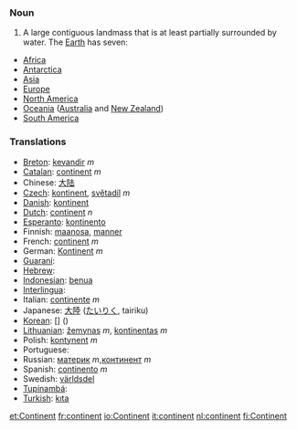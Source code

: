 === Noun ===
#A large contiguous landmass that is at least partially surrounded by water.  The [[Earth]] has seven:
*[[Africa]]
*[[Antarctica]]
*[[Asia]]
*[[Europe]]
*[[North America]]
*[[Oceania]] ([[Australia]] and [[New Zealand]])
*[[South America]]

=== Translations ===

*[[Breton]]: [[kevandir]] ''m''
*[[Catalan]]: [[continent]] ''m''
*Chinese: [[大陆]]
*[[Czech]]: [[kontinent]], [[světadíl]] ''m''
*[[Danish]]: [[kontinent]]
*[[Dutch]]: [[continent]] ''n''
*[[Esperanto]]: [[kontinento]]
*Finnish: [[maanosa]], [[manner]]
*French: [[continent]] ''m''
*German: [[Kontinent]] ''m''
*[[Guaraní]]: [[]]
*[[Hebrew]]: [[]] '' ''
*[[Indonesian]]: [[benua]]
*[[Interlingua]]: [[]]
*Italian: [[continente]] ''m''
*Japanese: [[大陸]] ([[たいりく]], tairiku)
*[[Korean]]: [[]] [] ()
*[[Lithuanian]]: [[žemynas]] ''m'', [[kontinentas]] ''m''
*Polish: [[kontynent]] ''m''
*Portuguese: [[]] '' ''
*Russian: [[материк]] ''m'',[[континент]] ''m'' 
*Spanish: [[continento]] ''m''
*Swedish: [[världsdel]] '' ''
*[[Tupinambá]]: [[]]
*[[Turkish]]: [[kıta]]

[[et:Continent]]
[[fr:continent]]
[[io:Continent]]
[[it:continent]]
[[nl:continent]]
[[fi:Continent]]